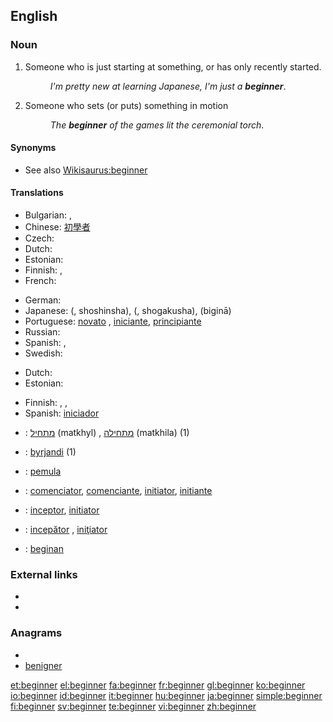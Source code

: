 ==English==

===Noun===
{{en-noun}}

# Someone who is just starting at something, or has only recently started.
#: ''I'm pretty new at learning Japanese, I'm just a '''beginner'''''.
# Someone who sets (or puts) something in motion
#: ''The '''beginner''' of the games lit the ceremonial torch''.

====Synonyms====
* See also [[Wikisaurus:beginner]]

====Translations====
{{trans-top|someone who just recently started}}
* Bulgarian: {{t|bg|начинаещ}},  {{t|bg|новак|m}}
* Chinese: [[初學者]]
* Czech: {{t-|cs|začátečník|m}}
* Dutch: {{t-|nl|beginner|m}}
* Estonian: {{t-|et|algaja}}
* Finnish: {{t+|fi|aloittelija}}, {{t-|fi|vasta-alkaja}}
* French: {{t+|fr|débutant|m}}
{{trans-mid}}
* German: {{t+|de|Anfänger|m}}
* Japanese: {{Jpan|[[初心者]]}} ({{Jpan|[[しょしんしゃ]]}}, shoshinsha), {{Jpan|[[初学者]]}} ({{Jpan|[[しょがくしゃ]]}}, shogakusha), {{Jpan|[[ビギナー]]}} (biginā)
* Portuguese: [[novato]] {{m}}, [[iniciante]], [[principiante]]
* Russian: {{t|ru|начинающий|m|tr=nachináyushchii|sc=Cyrl}}
* Spanish: {{t+|es|principiante}}, {{t-|es|iniciado}}
* Swedish: {{t+|sv|nybörjare|c}}
{{trans-bottom}}

{{trans-top|someone who sets something in motion}}
* Dutch: {{t-|nl|starter}}
* Estonian: {{t-|et|alustaja}}
{{trans-mid}}
* Finnish: {{t+|fi|avaaja}}, {{t-|fi|aloittaja}},  {{t+|fi|alkuunpanija}}
* Spanish: [[iniciador]]
{{trans-bottom}}

{{checktrans-top}}
* {{ttbc|Hebrew}}: [[מתחיל]] (matkhyl) {{m}}, [[מתחילה]] (matkhila) {{f}} (1)
* {{ttbc|Icelandic}}: [[byrjandi]] {{m}} (1)
* {{ttbc|Indonesian}}: [[mula|pemula]]
* {{ttbc|Interlingua}}: [[comenciator]], [[comenciante]], [[initiator]], [[initiante]]
* {{ttbc|Latin}}: [[inceptor]], [[initiator]]
* {{ttbc|Romanian}}: [[incepător]] {{m}}, [[iniţiator]] {{m}}
* {{ttbc|Volapük}}: [[beginan]]
{{checktrans-bottom}}

===External links===
* {{R:Webster 1913}}
* {{R:Century 1911}}

===Anagrams===
* {{alphagram|beeginnr}}
* [[benigner#English|benigner]]


[[et:beginner]]
[[el:beginner]]
[[fa:beginner]]
[[fr:beginner]]
[[gl:beginner]]
[[ko:beginner]]
[[io:beginner]]
[[id:beginner]]
[[it:beginner]]
[[hu:beginner]]
[[ja:beginner]]
[[simple:beginner]]
[[fi:beginner]]
[[sv:beginner]]
[[te:beginner]]
[[vi:beginner]]
[[zh:beginner]]